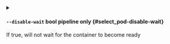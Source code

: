 
<details className="config-field -function" data-expandable="false">
<summary>

#### `--disable-wait` <span className="config-field-type">bool</span> <span className="config-field-enum"></span> <span className="config-field-default -return"></span> <span className="config-field-required" data-required="false">pipeline only</span>  {#select_pod-disable-wait}

If true, will not wait for the container to become ready

</summary>



</details>
